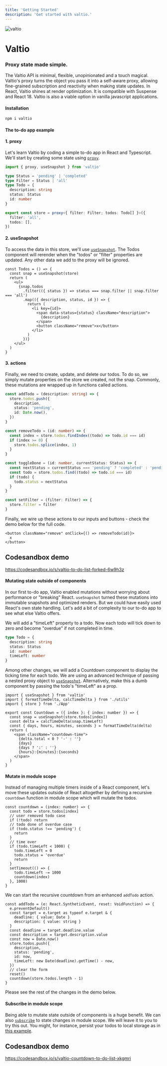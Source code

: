 ```yaml
---
title: 'Getting Started'
description: 'Get started with valtio.'
---
```



<img src={logo} alt="valtio" />

# Valtio

### Proxy state made simple.

The Valtio API is minimal, flexible, unopinionated and a touch magical. Valtio's proxy turns the object you pass it into a self-aware proxy, allowing fine-grained subscription and reactivity when making state updates. In React, Valtio shines at render optimization. It is compatible with Suspense and React 18. Valtio is also a viable option in vanilla javascript applications.

#### Installation

```bash
npm i valtio
```

#### The to-do app example

#### 1. proxy

Let's learn Valtio by coding a simple to-do app in React and Typescript. We'll start by creating some state using [`proxy`](../api/basic/proxy).

```ts
import { proxy, useSnapshot } from 'valtio'

type Status = 'pending' | 'completed'
type Filter = Status | 'all'
type Todo = {
  description: string
  status: Status
  id: number
}

export const store = proxy<{ filter: Filter; todos: Todo[] }>({
  filter: 'all',
  todos: [],
})
```

#### 2. useSnapshot

To access the data in this store, we'll use [`useSnapshot`](../api/basic/useSnapshot). The Todos component will rerender when the "todos" or "filter" properties are updated. Any other data we add to the proxy will be ignored.

```tsx
const Todos = () => {
  const snap = useSnapshot(store)
  return (
    <ul>
      {snap.todos
        .filter(({ status }) => status === snap.filter || snap.filter === 'all')
        .map(({ description, status, id }) => {
          return (
            <li key={id}>
              <span data-status={status} className="description">
                {description}
              </span>
              <button className="remove">x</button>
            </li>
          )
        })}
    </ul>
  )
}
```

#### 3. actions

Finally, we need to create, update, and delete our todos. To do so, we simply mutate properties on the store we created, not the snap. Commonly, these mutations are wrapped up in functions called actions.

```ts
const addTodo = (description: string) => {
  store.todos.push({
    description,
    status: 'pending',
    id: Date.now(),
  })
}

const removeTodo = (id: number) => {
  const index = store.todos.findIndex((todo) => todo.id === id)
  if (index >= 0) {
    store.todos.splice(index, 1)
  }
}

const toggleDone = (id: number, currentStatus: Status) => {
  const nextStatus = currentStatus === 'pending' ? 'completed' : 'pending'
  const todo = store.todos.find((todo) => todo.id === id)
  if (todo) {
    todo.status = nextStatus
  }
}

const setFilter = (filter: Filter) => {
  store.filter = filter
}
```

Finally, we wire up these actions to our inputs and buttons - check the demo below for the full code.

```tsx
<button className="remove" onClick={() => removeTodo(id)}>
  x
</button>
```

## Codesandbox demo

https://codesandbox.io/s/valtio-to-do-list-forked-6w9h3z

#### Mutating state outside of components

In our first to-do app, Valtio enabled mutations without worrying about performance or "breaking" React. `useSnapshot` turned these mutations into immutable snapshots and optimized renders. But we could have easily used React's own state handling. Let's add a bit of complexity to our to-do app to see what else Valtio offers.

We will add a "timeLeft" property to a todo. Now each todo will tick down to zero and become "overdue" if not completed in time.

```ts
type Todo = {
  description: string
  status: Status
  id: number
  timeLeft: number
}
```

Among other changes, we will add a Countdown component to display the ticking time for each todo. We are using an advanced technique of passing a nested proxy object to [`useSnapshot`](../api/basic/useSnapshot). Alternatively, make this a dumb component by passing the todo's "timeLeft" as a prop.

```tsx
import { useSnapshot } from 'valtio'
import { formatTimeDelta, calcTimeDelta } from './utils'
import { store } from './App'

export const Countdown = ({ index }: { index: number }) => {
  const snap = useSnapshot(store.todos[index])
  const delta = calcTimeDelta(snap.timeLeft)
  const { days, hours, minutes, seconds } = formatTimeDelta(delta)
  return (
    <span className="countdown-time">
      {delta.total < 0 ? '-' : ''}
      {days}
      {days ? ':' : ''}
      {hours}:{minutes}:{seconds}
    </span>
  )
}
```

#### Mutate in module scope

Instead of managing multiple timers inside of a React component, let's move these updates outside of React altogether by defining a recursive `countdown` function in module scope which will mutate the todos.

```tsx
const countdown = (index: number) => {
  const todo = store.todos[index]
  // user removed todo case
  if (!todo) return
  // todo done of overdue case
  if (todo.status !== 'pending') {
    return
  }
  // time over
  if (todo.timeLeft < 1000) {
    todo.timeLeft = 0
    todo.status = 'overdue'
    return
  }
  setTimeout(() => {
    todo.timeLeft -= 1000
    countdown(index)
  }, 1000)
}
```

We can start the recursive countdown from an enhanced `addTodo` action.

```tsx
const addTodo = (e: React.SyntheticEvent, reset: VoidFunction) => {
  e.preventDefault()
  const target = e.target as typeof e.target & {
    deadline: { value: Date }
    description: { value: string }
  }
  const deadline = target.deadline.value
  const description = target.description.value
  const now = Date.now()
  store.todos.push({
    description,
    status: 'pending',
    id: now,
    timeLeft: new Date(deadline).getTime() - now,
  })
  // clear the form
  reset()
  countdown(store.todos.length - 1)
}
```

Please see the rest of the changes in the demo below.

#### Subscribe in module scope

Being able to mutate state outside of components is a huge benefit. We can also [`subscribe`](../api/advanced/subscribe) to state changes in module scope. We will leave it to you to try this out. You might, for instance, persist your todos to local storage as in [this example](https://github.com/pmndrs/valtio/wiki/How-to-persist-states#persist-with-localstorage).

## Codesandbox demo

https://codesandbox.io/s/valtio-countdown-to-do-list-xkgmri
